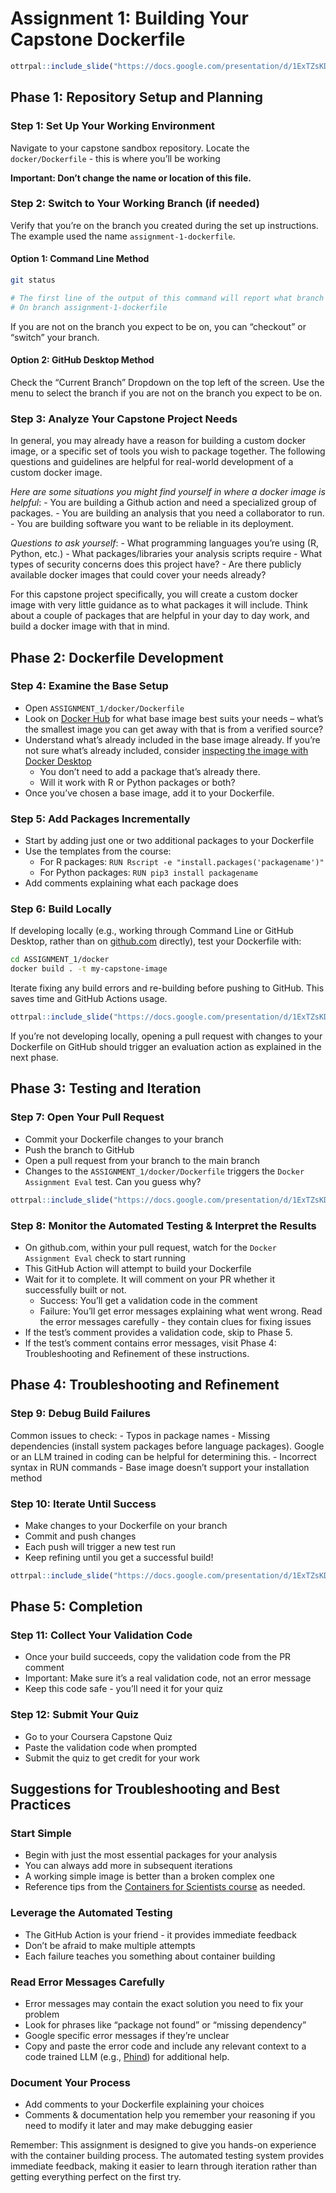 # Assignment 1: Building Your Capstone Dockerfile


```r
ottrpal::include_slide("https://docs.google.com/presentation/d/1ExTZsKDHKM0fIi0_tB80qd8cHvqjEDyNJp-OsnvZ19o/edit?slide=id.g361b9572af4_0_181#slide=id.g361b9572af4_0_181")
```

## Phase 1: Repository Setup and Planning

### Step 1: Set Up Your Working Environment

Navigate to your capstone sandbox repository. Locate the `docker/Dockerfile` - this is where you'll be working

**Important: Don't change the name or location of this file.**

### Step 2: Switch to Your Working Branch (if needed)

Verify that you're on the branch you created during the set up instructions. The example used the name `assignment-1-dockerfile`.

#### Option 1: Command Line Method

```bash
git status

# The first line of the output of this command will report what branch you are on...
# On branch assignment-1-dockerfile
```

If you are not on the branch you expect to be on, you can "checkout" or "switch" your branch.

#### Option 2: GitHub Desktop Method

Check the "Current Branch" Dropdown on the top left of the screen. Use the menu to select the branch if you are not on the branch you expect to be on.

### Step 3: Analyze Your Capstone Project Needs

In general, you may already have a reason for building a custom docker image, or a specific set of tools you wish to package together. The following questions and guidelines are helpful for real-world development of a custom docker image.  

_Here are some situations you might find yourself in where a docker image is helpful_:
- You are building a Github action and need a specialized group of packages.
- You are building an analysis that you need a collaborator to run.
- You are building software you want to be reliable in its deployment.

_Questions to ask yourself_:
- What programming languages you're using (R, Python, etc.)
- What packages/libraries your analysis scripts require
- What types of security concerns does this project have?
- Are there publicly available docker images that could cover your needs already?

For this capstone project specifically, you will create a custom docker image with very little guidance as to what packages it will include. Think about a couple of packages that are helpful in your day to day work, and build a docker image with that in mind.

## Phase 2: Dockerfile Development

### Step 4: Examine the Base Setup
- Open `ASSIGNMENT_1/docker/Dockerfile`
- Look on [Docker Hub](https://hub.docker.com/) for what base image best suits your needs -- what's the smallest image you can get away with that is from a verified source?
- Understand what's already included in the base image already. If you're not sure what's already included, consider [inspecting the image with Docker Desktop](https://docs.docker.com/desktop/use-desktop/images/#inspect-an-image)
  - You don't need to add a package that's already there.
  - Will it work with R or Python packages or both?
- Once you've chosen a base image, add it to your Dockerfile.

### Step 5: Add Packages Incrementally
- Start by adding just one or two additional packages to your Dockerfile
- Use the templates from the course:
  - For R packages: `RUN Rscript -e "install.packages('packagename')"`
  - For Python packages: `RUN pip3 install packagename`
- Add comments explaining what each package does

### Step 6: Build Locally

If developing locally (e.g., working through Command Line or GitHub Desktop, rather than on [github.com](https://github.com/) directly), test your Dockerfile with:

```bash
cd ASSIGNMENT_1/docker
docker build . -t my-capstone-image
```

Iterate fixing any build errors and re-building before pushing to GitHub. This saves time and GitHub Actions usage.

```r
ottrpal::include_slide("https://docs.google.com/presentation/d/1ExTZsKDHKM0fIi0_tB80qd8cHvqjEDyNJp-OsnvZ19o/edit?slide=id.g361b9572af4_0_0#slide=id.g361b9572af4_0_0")
```

If you're not developing locally, opening a pull request with changes to your Dockerfile on GitHub should trigger an evaluation action as explained in the next phase.

## Phase 3: Testing and Iteration

### Step 7: Open Your Pull Request

- Commit your Dockerfile changes to your branch
- Push the branch to GitHub
- Open a pull request from your branch to the main branch
- Changes to the `ASSIGNMENT_1/docker/Dockerfile` triggers the `Docker Assignment Eval` test. Can you guess why?

```r
ottrpal::include_slide("https://docs.google.com/presentation/d/1ExTZsKDHKM0fIi0_tB80qd8cHvqjEDyNJp-OsnvZ19o/edit?slide=id.g361b9572af4_0_196#slide=id.g361b9572af4_0_196")
```

### Step 8: Monitor the Automated Testing & Interpret the Results

- On github.com, within your pull request, watch for the `Docker Assignment Eval` check to start running
- This GitHub Action will attempt to build your Dockerfile
- Wait for it to complete. It will comment on your PR whether it successfully built or not.
  - Success: You'll get a validation code in the comment
  - Failure: You'll get error messages explaining what went wrong. Read the error messages carefully - they contain clues for fixing issues
- If the test's comment provides a validation code, skip to Phase 5.
- If the test's comment contains error messages, visit Phase 4: Troubleshooting and Refinement of these instructions.

## Phase 4: Troubleshooting and Refinement

### Step 9: Debug Build Failures

Common issues to check:
  - Typos in package names
  - Missing dependencies (install system packages before language packages). Google or an LLM trained in coding can be helpful for determining this.
  - Incorrect syntax in RUN commands
  - Base image doesn't support your installation method

### Step 10: Iterate Until Success

- Make changes to your Dockerfile on your branch
- Commit and push changes
- Each push will trigger a new test run
- Keep refining until you get a successful build!

```r
ottrpal::include_slide("https://docs.google.com/presentation/d/1ExTZsKDHKM0fIi0_tB80qd8cHvqjEDyNJp-OsnvZ19o/edit?slide=id.g368818bb4f3_0_417#slide=id.g368818bb4f3_0_417")
```

## Phase 5: Completion

### Step 11: Collect Your Validation Code

- Once your build succeeds, copy the validation code from the PR comment
- Important: Make sure it's a real validation code, not an error message
- Keep this code safe - you'll need it for your quiz

### Step 12: Submit Your Quiz

- Go to your Coursera Capstone Quiz
- Paste the validation code when prompted
- Submit the quiz to get credit for your work

## Suggestions for Troubleshooting and Best Practices

### Start Simple

- Begin with just the most essential packages for your analysis
- You can always add more in subsequent iterations
- A working simple image is better than a broken complex one
- Reference tips from the [Containers for Scientists course](https://hutchdatascience.org/Containers_for_Scientists/) as needed.

### Leverage the Automated Testing

- The GitHub Action is your friend - it provides immediate feedback
- Don't be afraid to make multiple attempts
- Each failure teaches you something about container building

### Read Error Messages Carefully

- Error messages may contain the exact solution you need to fix your problem
- Look for phrases like "package not found" or "missing dependency"
- Google specific error messages if they're unclear
- Copy and paste the error code and include any relevant context to a code trained LLM (e.g., [Phind](https://www.phind.com/)) for additional help.

### Document Your Process

- Add comments to your Dockerfile explaining your choices
- Comments & documentation help you remember your reasoning if you need to modify it later and may make debugging easier

Remember: This assignment is designed to give you hands-on experience with the container building process. The automated testing system provides immediate feedback, making it easier to learn through iteration rather than getting everything perfect on the first try.
